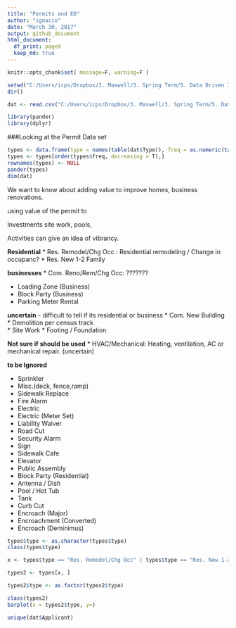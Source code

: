 ```yaml
---
title: "Permits and ED"
author: "ignacio"
date: "March 30, 2017"
output: github_document
html_document:
  df_print: paged
  keep_md: true
---
```


```r
knitr::opts_chunk$set( message=F, warning=F )

setwd("C:/Users/icps/Dropbox/3. Maxwell/3. Spring Term/5. Data Driven II/Labs/all-labs-ddmii-icps86/Permits_and_EC/")
dir()

dat <- read.csv("C:/Users/icps/Dropbox/3. Maxwell/3. Spring Term/5. Data Driven II/Labs/Instructions/Permits_ED/PrivateInvestment_Clean.csv", stringsAsFactors = F)

library(pander)
library(dplyr)


```
###Looking at the Permit Data set
```r
types <- data.frame(type = names(table(dat$Type)), freq = as.numeric(table(dat$Type)))
types <- types[order(types$freq, decreasing = T),]
rownames(types) <- NULL
pander(types)
dim(dat)
```



We want to know about adding value to improve homes, business renovations.

using value of the permit to 

Investments
site work, pools, 

Activities can give an idea of vibrancy.




**Residential**
* Res. Remodel/Chg Occ :  Residential remodeling / Change in occupanc?
* Res. New 1-2 Family

**businesses**
* Com. Reno/Rem/Chg Occ:  ???????

* Loading Zone (Business)
* Block Party (Business)
* Parking Meter Rental

**uncertain** - difficult to tell if its residential or business
* Com. New Building        
* Demolition per census track              
* Site Work
* Footing / Foundation

**Not sure if should be used**
* HVAC/Mechanical:        Heating, ventilation, AC or mechanical repair. (uncertain)

**to be Ignored**

* Sprinkler
* Misc.(deck, fence,ramp) 
* Sidewalk Replace
* Fire Alarm
* Electric
* Electric (Meter Set)
* Liability Waiver
* Road Cut                 
* Security Alarm
* Sign
* Sidewalk Cafe            
* Elevator                 
* Public Assembly
* Block Party (Residential)
* Antenna / Dish
* Pool / Hot Tub           
* Tank
* Curb Cut
* Encroach (Major)
* Encroachment (Converted)
* Encroach (Deminimus)

```r
types$type <- as.character(types$type)
class(types$type)

x <- types$type == "Res. Remodel/Chg Occ" | types$type == "Res. New 1-2 Family" | types$type == "Loading Zone (Business)" | types$type == "Block Party (Business)" | types$type == "Parking Meter Rental" | types$type == "Com. New Building" | types$type == "Demolition" | types$type == "Site Work" | types$type == "Footing / Foundation" | types$type == "HVAC/Mechanical" | types$type == "Com. Reno/Rem/Chg Occ" 

types2 <- types[x, ]

types2$type <- as.factor(types2$type)

class(types2)
barplot(x = types2$type, y=)

unique(dat$Applicant)


```


